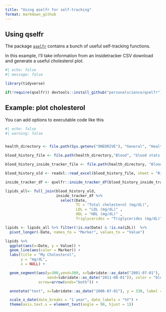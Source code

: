 ```yaml
---
title: "Using qselfr for self-tracking"
format: markdown_github
---
```


## Using qselfr


The package [`qselfr`](https://github.com/personalscience/qselfr) contains a bunch of useful self-tracking functions.

In this example, I'll take information from an Insidetracker CSV download and generate a useful cholesterol plot.

```r
#| echo: false
#| message: false

library(tidyverse)

if(!require(qselfr)) devtools::install_github("personalscience/qselfr")
```

## Example: plot cholesterol

You can add options to executable code like this 

```r
#| echo: false
#| warning: false


health_directory <- file.path(Sys.getenv("ONEDRIVE"), "General", "Health")

blood_history_file <- file.path(health_directory,"Blood", "blood stats 2021.xlsx")

blood_history_inside_tracker_file <- file.path(health_directory, "Blood", "SpragueBloodInsideTracker20221110.csv")

blood_history_old <- readxl::read_excel(blood_history_file, sheet = "Richard", skip = 2) %>% select(Date = 1, TC = Cholesterol, HDL,  LDL, Triglycerides) %>% mutate(Date = lubridate::as_date(Date))

inside_tracker_df <- qselfr::inside_tracker_df(blood_history_inside_tracker_file)

```


```r

lipids_all<- full_join(blood_history_old,
                       inside_tracker_df %>%
                         select(Date,
                                TC = "Total cholesterol (mg/dL)",
                                LDL = "LDL (mg/dL)" ,
                                HDL = "HDL (mg/dL)" ,
                                Triglycerides = "Triglycerides (mg/dL)" ))

lipids <- lipids_all %>% filter(!is.na(Date) & !is.na(LDL))  %>%
  pivot_longer(-Date, names_to = "Marker", values_to = "Value")

lipids %>%
  ggplot(aes(x=Date, y = Value)) +
  geom_line(aes(color = Marker)) +
  labs(title = "My Cholesterol",
       y = "mg/dL",
       x = NULL) +

  geom_segment(aes(y=300,yend=300, x=lubridate::as_date("2001-07-01"),
                   xend=lubridate::as_date("2011-08-01")), color = "blue",
               arrow=arrow(ends="both")) +

  annotate("text", x=lubridate::as_date("2006-07-01"), y = 330, label = "20 mg simvastatin") +

  scale_x_date(date_breaks = "1 year", date_labels = "%Y") +
  theme(axis.text.x = element_text(angle = 90, hjust = 1))


```
